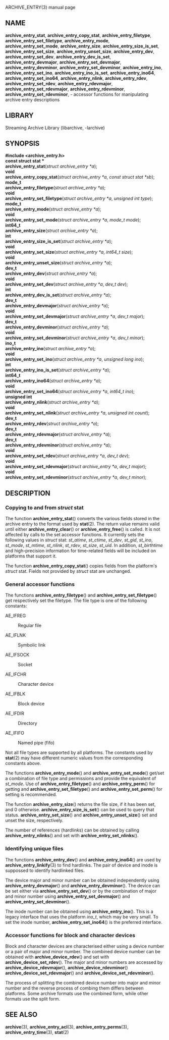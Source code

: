ARCHIVE_ENTRY(3) manual page 
== NAME == 
'''archive_entry_stat''', 
'''archive_entry_copy_stat''', 
'''archive_entry_filetype''', 
'''archive_entry_set_filetype''', 
'''archive_entry_mode''', 
'''archive_entry_set_mode''', 
'''archive_entry_size''', 
'''archive_entry_size_is_set''', 
'''archive_entry_set_size''', 
'''archive_entry_unset_size''', 
'''archive_entry_dev''', 
'''archive_entry_set_dev''', 
'''archive_entry_dev_is_set''', 
'''archive_entry_devmajor''', 
'''archive_entry_set_devmajor''', 
'''archive_entry_devminor''', 
'''archive_entry_set_devminor''', 
'''archive_entry_ino''', 
'''archive_entry_set_ino''', 
'''archive_entry_ino_is_set''', 
'''archive_entry_ino64''', 
'''archive_entry_set_ino64''', 
'''archive_entry_nlink''', 
'''archive_entry_rdev''', 
'''archive_entry_set_rdev''', 
'''archive_entry_rdevmajor''', 
'''archive_entry_set_rdevmajor''', 
'''archive_entry_rdevminor''', 
'''archive_entry_set_rdevminor''', 
- accessor functions for manipulating archive entry descriptions 
== LIBRARY == 
Streaming Archive Library (libarchive, -larchive) 
== SYNOPSIS == 
'''<nowiki>#include <archive_entry.h></nowiki>''' 
<br> 
'''const struct stat *''' 
<br> 
'''archive_entry_stat'''(''struct archive_entry *a''); 
<br> 
'''void''' 
<br> 
'''archive_entry_copy_stat'''(''struct archive_entry *a'', ''const struct stat *sb''); 
<br> 
'''mode_t''' 
<br> 
'''archive_entry_filetype'''(''struct archive_entry *a''); 
<br> 
'''void''' 
<br> 
'''archive_entry_set_filetype'''(''struct archive_entry *a'', ''unsigned int type''); 
<br> 
'''mode_t''' 
<br> 
'''archive_entry_mode'''(''struct archive_entry *a''); 
<br> 
'''void''' 
<br> 
'''archive_entry_set_mode'''(''struct archive_entry *a'', ''mode_t mode''); 
<br> 
'''int64_t''' 
<br> 
'''archive_entry_size'''(''struct archive_entry *a''); 
<br> 
'''int''' 
<br> 
'''archive_entry_size_is_set'''(''struct archive_entry *a''); 
<br> 
'''void''' 
<br> 
'''archive_entry_set_size'''(''struct archive_entry *a'', ''int64_t size''); 
<br> 
'''void''' 
<br> 
'''archive_entry_unset_size'''(''struct archive_entry *a''); 
<br> 
'''dev_t''' 
<br> 
'''archive_entry_dev'''(''struct archive_entry *a''); 
<br> 
'''void''' 
<br> 
'''archive_entry_set_dev'''(''struct archive_entry *a'', ''dev_t dev''); 
<br> 
'''int''' 
<br> 
'''archive_entry_dev_is_set'''(''struct archive_entry *a''); 
<br> 
'''dev_t''' 
<br> 
'''archive_entry_devmajor'''(''struct archive_entry *a''); 
<br> 
'''void''' 
<br> 
'''archive_entry_set_devmajor'''(''struct archive_entry *a'', ''dev_t major''); 
<br> 
'''dev_t''' 
<br> 
'''archive_entry_devminor'''(''struct archive_entry *a''); 
<br> 
'''void''' 
<br> 
'''archive_entry_set_devminor'''(''struct archive_entry *a'', ''dev_t minor''); 
<br> 
'''ino_t''' 
<br> 
'''archive_entry_ino'''(''struct archive_entry *a''); 
<br> 
'''void''' 
<br> 
'''archive_entry_set_ino'''(''struct archive_entry *a'', ''unsigned long ino''); 
<br> 
'''int''' 
<br> 
'''archive_entry_ino_is_set'''(''struct archive_entry *a''); 
<br> 
'''int64_t''' 
<br> 
'''archive_entry_ino64'''(''struct archive_entry *a''); 
<br> 
'''void''' 
<br> 
'''archive_entry_set_ino64'''(''struct archive_entry *a'', ''int64_t ino''); 
<br> 
'''unsigned int''' 
<br> 
'''archive_entry_nlink'''(''struct archive_entry *a''); 
<br> 
'''void''' 
<br> 
'''archive_entry_set_nlink'''(''struct archive_entry *a'', ''unsigned int count''); 
<br> 
'''dev_t''' 
<br> 
'''archive_entry_rdev'''(''struct archive_entry *a''); 
<br> 
'''dev_t''' 
<br> 
'''archive_entry_rdevmajor'''(''struct archive_entry *a''); 
<br> 
'''dev_t''' 
<br> 
'''archive_entry_rdevminor'''(''struct archive_entry *a''); 
<br> 
'''void''' 
<br> 
'''archive_entry_set_rdev'''(''struct archive_entry *a'', ''dev_t dev''); 
<br> 
'''void''' 
<br> 
'''archive_entry_set_rdevmajor'''(''struct archive_entry *a'', ''dev_t major''); 
<br> 
'''void''' 
<br> 
'''archive_entry_set_rdevminor'''(''struct archive_entry *a'', ''dev_t minor''); 
== DESCRIPTION == 
=== Copying to and from ''struct'' stat=== 
The function 
'''archive_entry_stat'''() 
converts the various fields stored in the archive entry to the format 
used by 
'''stat'''(2). 
The return value remains valid until either 
'''archive_entry_clear'''() 
or 
'''archive_entry_free'''() 
is called. 
It is not affected by calls to the set accessor functions. 
It currently sets the following values in 
''struct'' stat: 
''st_atime'', 
''st_ctime'', 
''st_dev'', 
''st_gid'', 
''st_ino'', 
''st_mode'', 
''st_mtime'', 
''st_nlink'', 
''st_rdev'', 
''st_size'', 
''st_uid''. 
In addition, 
''st_birthtime'' 
and high-precision information for time-related fields 
will be included on platforms that support it. 

The function 
'''archive_entry_copy_stat'''() 
copies fields from the platform's 
''struct'' stat. 
Fields not provided by 
''struct'' stat 
are unchanged. 
=== General accessor functions=== 
The functions 
'''archive_entry_filetype'''() 
and 
'''archive_entry_set_filetype'''() 
get respectively set the filetype. 
The file type is one of the following constants: 
<dl> 
<dt>AE_IFREG</dt><dd> 
Regular file 
</dd><dt>AE_IFLNK</dt><dd> 
Symbolic link 
</dd><dt>AE_IFSOCK</dt><dd> 
Socket 
</dd><dt>AE_IFCHR</dt><dd> 
Character device 
</dd><dt>AE_IFBLK</dt><dd> 
Block device 
</dd><dt>AE_IFDIR</dt><dd> 
Directory 
</dd><dt>AE_IFIFO</dt><dd> 
Named pipe (fifo) 
</dd></dl> 
Not all file types are supported by all platforms. 
The constants used by 
'''stat'''(2) 
may have different numeric values from the 
corresponding constants above. 

The functions 
'''archive_entry_mode'''() 
and 
'''archive_entry_set_mode'''() 
get/set a combination of file type and permissions and provide the 
equivalent of 
''st_mode''. 
Use of 
'''archive_entry_filetype'''() 
and 
'''archive_entry_perm'''() 
for getting and 
'''archive_entry_set_filetype'''() 
and 
'''archive_entry_set_perm'''() 
for setting is recommended. 

The function 
'''archive_entry_size'''() 
returns the file size, if it has been set, and 0 otherwise. 
'''archive_entry_size_is_set'''() 
can be used to query that status. 
'''archive_entry_set_size'''() 
and 
'''archive_entry_unset_size'''() 
set and unset the size, respectively. 

The number of references (hardlinks) can be obtained by calling 
'''archive_entry_nlinks'''() 
and set with 
'''archive_entry_set_nlinks'''(). 
=== Identifying unique files=== 
The functions 
'''archive_entry_dev'''() 
and 
'''archive_entry_ino64'''() 
are used by 
'''archive_entry_linkify'''(3) 
to find hardlinks. 
The pair of device and inode is suppossed to identify hardlinked files. 

The device major and minor number can be obtained independently using 
'''archive_entry_devmajor'''() 
and 
'''archive_entry_devminor'''(). 
The device can be set either via 
'''archive_entry_set_dev'''() 
or by the combination of major and minor number using 
'''archive_entry_set_devmajor'''() 
and 
'''archive_entry_set_devminor'''(). 

The inode number can be obtained using 
'''archive_entry_ino'''(). 
This is a legacy interface that uses the platform 
''ino_t'', 
which may be very small. 
To set the inode number, 
'''archive_entry_set_ino64'''() 
is the preferred interface. 
=== Accessor functions for block and character devices=== 
Block and character devices are characterised either using a device number 
or a pair of major and minor number. 
The combined device number can be obtained with 
'''archive_device_rdev'''() 
and set with 
'''archive_device_set_rdev'''(). 
The major and minor numbers are accessed by 
'''archive_device_rdevmajor'''(), 
'''archive_device_rdevminor'''() 
'''archive_device_set_rdevmajor'''() 
and 
'''archive_device_set_rdevminor'''(). 

The process of splitting the combined device number into major and 
minor number and the reverse process of combing them differs between 
platforms. 
Some archive formats use the combined form, while other formats use 
the split form. 
== SEE ALSO == 
'''archive'''(3), 
'''archive_entry_acl'''(3), 
'''archive_entry_perms'''(3), 
'''archive_entry_time'''(3), 
'''stat'''(2) 
